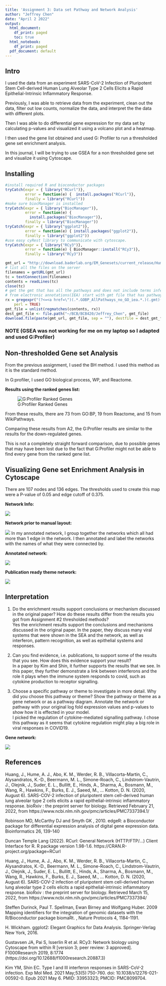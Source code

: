 ```yaml
---
title: 'Assignment 3: Data set Pathway and Network Analysis'
author: "Jeffrey Chen"
date: "April 2 2022"
output:
  html_document:
    df_print: paged
    toc: true
  html_notebook:
    df_print: paged
  pdf_document: default
---
```


## Intro

I used the data from an experiment SARS-CoV-2 Infection of Pluripotent Stem Cell-derived Human Lung Alveolar Type 2 Cells Elicits a Rapid Epithelial-Intrinsic Inflammatory Response.

Previously, I was able to retrieve data from the experiment, clean out the data, filter out
low counts, normalize the data, and interpret the the data with different plots.

Then I was able to do differential gene expression for my data set by calculating p-values and
visualized it using a volcano plot and a heatmap.

I then used the gene list obtained and used G: Profiler to run a thresholded gene set enrichment analysis.

In this journal, I will be trying to use GSEA for a non thresholded gene set and visualize it 
using Cytoscape.


## Installing
```r
#install required R and bioconductor packages
tryCatch(expr = { library("RCurl")}, 
         error = function(e) {  install.packages("RCurl")}, 
         finally = library("RCurl"))
#make sure biocManager is installed
tryCatch(expr = { library("BiocManager")}, 
         error = function(e) { 
           install.packages("BiocManager")}, 
         finally = library("BiocManager"))
tryCatch(expr = { library("ggplot2")}, 
         error = function(e) { install.packages("ggplot2")}, 
         finally = library("ggplot2"))
#use easy cyRest library to communicate with cytoscape.
tryCatch(expr = { library("RCy3")}, 
         error = function(e) { BiocManager::install("RCy3")}, 
         finally = library("RCy3"))
```

```r
gmt_url = "http://download.baderlab.org/EM_Genesets/current_release/Human/symbol/"
# list all the files on the server
filenames = getURL(gmt_url)
tc = textConnection(filenames)
contents = readLines(tc)
close(tc)
# get the gmt that has all the pathways and does not include terms inferred
# from electronic annotations(IEA) start with gmt file that has pathways only
rx = gregexpr("(?<=<a href=\")(.*.GOBP_AllPathways_no_GO_iea.*.)(.gmt)(?=\">)", contents,
    perl = TRUE)
gmt_file = unlist(regmatches(contents, rx))
dest_gmt_file <- file.path("~/BCB/BCB420/Jeffrey_Chen", gmt_file)
download.file(paste(gmt_url, gmt_file, sep = ""), destfile = dest_gmt_file)
```

### NOTE (GSEA was not working for me on my laptop so I adapted and used G:Profiler)

## Non-thresholded Gene set Analysis

From the previous assignment, I used the BH method. I used this method as it is the standard method.

In G:profiler, I used GO biological process, WP, and Reactome. 

**Results using the ranked genes list:**  

![G:Profiler Ranked Genes](./A3_img/ranked_sea.png)

From these results, there are 73 from GO:BP, 19 from Reactome, and 15 from WikiPathways.  

Comparing these results from A2, the G:Profiler results are similar to the results for the 
down-regulated genes.

This is not a completely straight forward comparison, due to possible genes that may have been lost due to the fact that G:Profiler might not be able to find every gene from the ranked gene list.

## Visualizing Gene set Enrichment Analysis in Cytoscape

There are 107 nodes and 136 edges. The thresholds used to create this map were a P-value of 0.05 and edge cutoff of 0.375.

**Network Info:**  

![](./A3_img/network_info.png)

**Network prior to manual layout:**  

![](./A3_img/network_1.png)
In my annotated network, I group together the networks which all had more than 1 edge in the network. I then annotated and label the networks with the names of what they were connected by. 

**Annotated network:**  

![](./A3_img/annotated_network.png)

**Publication ready theme network:**  

![](./A3_img/publication_ready_theme.png)

## Interpretation


1. Do the enrichment results support conclusions or mechanism discussed in the original paper? How do these results differ from the results you got from Assignment #2 thresholded methods?    
Yes the enrichment results support the conclusions and mechanisms discussed in the original paper. In the paper, they discuss many viral systems that were shown in the SEA and the network, as well as interferon, pattern recognition, as well as epithelial systems and responses.  

2. Can you find evidence, i.e. publications, to support some of the results that you see. How does this evidence support your result?  
In a paper by Kim and Shin, it further supports the results that we see. In this paper, they further demonstrate a link between interferons and the role it plays when the immune system responds to covid, such as cytokine production to receptor signalling. 

3. Choose a specific pathway or theme to investigate in more detail. Why did you choose this pathway or theme? Show the pathway or theme as a gene network or as a pathway diagram. Annotate the network or pathway with your original log fold expression values and p-values to show how it is effected in your model.  
I picked the regulation of cytokine-mediated signalling pathway. I chose this pathway as it seems that cytokine regulation might play a big role in viral responses in COVID19.

**Gene network:**  

![](./A3_img/gene_network.png)

## References
Huang, J., Hume, A. J., Abo, K. M., Werder, R. B., Villacorta-Martin, C., Alysandratos, K.-D., Beermann, M. L., Simone-Roach, C., Lindstrom-Vautrin, J., Olejnik, J., Suder, E. L., Bullitt, E., Hinds, A., Sharma, A., Bosmann, M., Wang, R., Hawkins, F., Burks, E. J., Saeed, M., … Kotton, D. N. (2020, August 6). SARS-COV-2 infection of pluripotent stem cell-derived human lung alveolar type 2 cells elicits a rapid epithelial-intrinsic inflammatory response. bioRxiv : the preprint server for biology. Retrieved February 21, 2022, from https://www.ncbi.nlm.nih.gov/pmc/articles/PMC7337394.1/ 

Robinson MD, McCarthy DJ and Smyth GK , 2010. edgeR: a Bioconductor package for differential expression analysis of digital gene expression data.
  Bioinformatics 26, 139-140
  
Duncan Temple Lang (2022). RCurl: General Network (HTTP/FTP/...) Client Interface for R. R
  package version 1.98-1.6. https://CRAN.R-project.org/package=RCurl

Huang, J., Hume, A. J., Abo, K. M., Werder, R. B., Villacorta-Martin, C., Alysandratos, K.-D., Beermann, M. L., Simone-Roach, C., Lindstrom-Vautrin, J., Olejnik, J., Suder, E. L., Bullitt, E., Hinds, A., Sharma, A., Bosmann, M., Wang, R., Hawkins, F., Burks, E. J., Saeed, M., … Kotton, D. N. (2020, August 6). SARS-COV-2 infection of pluripotent stem cell-derived human lung alveolar type 2 cells elicits a rapid epithelial-intrinsic inflammatory response. bioRxiv : the preprint server for biology. Retrieved March 15, 2022, from https://www.ncbi.nlm.nih.gov/pmc/articles/PMC7337394/ 

Steffen Durinck, Paul T. Spellman, Ewan Birney and
  Wolfgang Huber. 2009 Mapping identifiers for the integration of genomic datasets with the R/Bioconductor package biomaRt. , Nature Protocols 4, 1184-1191.
  
H. Wickham. ggplot2: Elegant Graphics for Data Analysis. Springer-Verlag New York, 2016.

Gustavsen JA, Pai S, Isserlin R et al. RCy3: Network biology using Cytoscape from within R
  [version 3; peer review: 3 approved]. F1000Research 2019, 8:1774
  (https://doi.org/10.12688/f1000research.20887.3)

Kim YM, Shin EC. Type I and III interferon responses in SARS-CoV-2 infection. Exp Mol Med. 2021 May;53(5):750-760. doi: 10.1038/s12276-021-00592-0. Epub 2021 May 6. PMID: 33953323; PMCID: PMC8099704.

